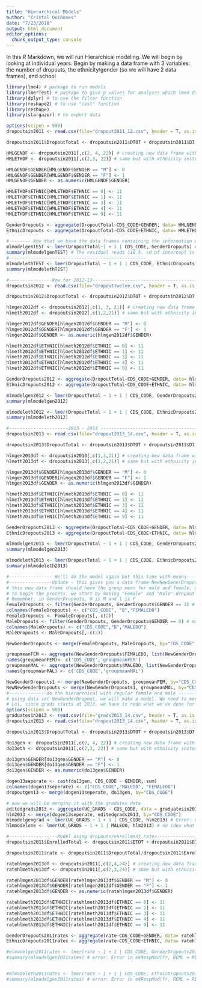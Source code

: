 ```yaml
---
title: "Hierarchical Models"
author: "Cristal Quiñones"
date: "7/23/2018"
output: html_document
editor_options: 
  chunk_output_type: console
---
```

In this R Markdown, we will run Hierarchical modeling. We will begin by looking at individual years. 
Begin by making a data frame with 3 variables: the number of dropouts, the ethnicity/gender (so we will have 2 data frames), and school 

```r
library(lme4) # package to run models 
library(lmerTest) # package to give p values for analyses which lme4 does not automatically do 
library(dplyr) # to use the filter function 
library(reshape2) # to use "cast" function 
library(reshape)
library(stargazer) # to export data 

options(scipen = 999)
dropoutsin2011 <- read.csv(file="dropout2011_12.csv", header = T, as.is = T) # load the data 

dropoutsin2011$DropoutTotal <- dropoutsin2011$DTOT + dropoutsin2011$D7 + dropoutsin2011$D8 # adding a column of dropout totals 

HMLGENDF <- dropoutsin2011[,c(2, 4, 22)] # creating new data frame with "CDS_CODE" which we will use to identify the school, gender, and DropoutTotal 
HMLETHDF <- dropoutsin2011[,c(2,3, 22)] # same but with ethnicity instead of gender

HMLGENDF$GENDER[HMLGENDF$GENDER == "M"] <- 0
HMLGENDF$GENDER[HMLGENDF$GENDER == "F"] <- 1
HMLGENDF$GENDER <- as.numeric(HMLGENDF$GENDER)

HMLETHDF$ETHNIC[HMLETHDF$ETHNIC == 0] <- 11
HMLETHDF$ETHNIC[HMLETHDF$ETHNIC == 1] <- 11
HMLETHDF$ETHNIC[HMLETHDF$ETHNIC == 3] <- 11
HMLETHDF$ETHNIC[HMLETHDF$ETHNIC == 4] <- 11
HMLETHDF$ETHNIC[HMLETHDF$ETHNIC == 9] <- 11

GenderDropouts <- aggregate(DropoutTotal~CDS_CODE+GENDER, data= HMLGENDF, sum)
EthnicDropouts <- aggregate(DropoutTotal~CDS_CODE+ETHNIC, data= HMLETHDF, sum)

#-------- Now that we have the data frames containing the information we need, we will run a hierarchical linear model (also called a multilevel model)------------------------------
mlmodelgenTEST <- lmer(DropoutTotal~1 + 1 | CDS_CODE, GenderDropouts) # is there variability in dropout amongst schools, the intercept is the average dropout across schools, the variance component (standard deviation) tells us how much dropout varies from school to school 
summary(mlmodelgenTEST) # The residual reads 118.5. sd of intercept is 30.21, sd of residual is 10.89 so 
#---------------------------------------------------
mlmodelethTEST <- lmer(DropoutTotal ~ 1 + 1 | CDS_CODE, EthnicDropouts)
summary(mlmodelethTEST) 

#----------------Now for 2012-13----------------------------------------------- 
dropoutsin2012 <- read.csv(file="dropouttwelve.csv", header = T, as.is = T) # load the data 

dropoutsin2012$DropoutTotal <- dropoutsin2012$DTOT + dropoutsin2012$D7 + dropoutsin2012$D8 # adding a column of dropout totals 

hlmgen2012df <- dropoutsin2012[,c(1, 3, 21)] # creating new data frame with "CDS_CODE" which we will use to identify the school, gender, and DropoutTotal 
hlmeth2012df <- dropoutsin2012[,c(1,2,21)] # same but with ethnicity instead of gender

hlmgen2012df$GENDER[hlmgen2012df$GENDER == "M"] <- 0
hlmgen2012df$GENDER[hlmgen2012df$GENDER == "F"] <- 1
hlmgen2012df$GENDER <- as.numeric(hlmgen2012df$GENDER)

hlmeth2012df$ETHNIC[hlmeth2012df$ETHNIC == 0] <- 11
hlmeth2012df$ETHNIC[hlmeth2012df$ETHNIC == 1] <- 11
hlmeth2012df$ETHNIC[hlmeth2012df$ETHNIC == 3] <- 11
hlmeth2012df$ETHNIC[hlmeth2012df$ETHNIC == 4] <- 11
hlmeth2012df$ETHNIC[hlmeth2012df$ETHNIC == 9] <- 11

GenderDropouts2012 <- aggregate(DropoutTotal~CDS_CODE+GENDER, data= hlmgen2012df, sum)
EthnicDropouts2012 <- aggregate(DropoutTotal~CDS_CODE+ETHNIC, data= hlmeth2012df, sum)

mlmodelgen2012 <- lmer(DropoutTotal ~ 1 + 1 | CDS_CODE, GenderDropouts2012)
summary(mlmodelgen2012)

mlmodeleth2012 <- lmer(DropoutTotal ~ 1 + 1 | CDS_CODE, EthnicDropouts2012)
summary(mlmodeleth2012)

#----------------------2013 - 2014 -----------------------------------------------
dropoutsin2013 <- read.csv(file="dropout2013_14.csv", header = T, as.is = T) # load the data 

dropoutsin2013$DropoutTotal <- dropoutsin2013$DTOT + dropoutsin2013$D7 + dropoutsin2013$D8 # adding a column of dropout totals 

hlmgen2013df <- dropoutsin2013[,c(1,3,21)] # creating new data frame with "CDS_CODE" which we will use to identify the school, gender, and DropoutTotal 
hlmeth2013df <- dropoutsin2013[,c(1,2,21)] # same but with ethnicity instead of gender

hlmgen2013df$GENDER[hlmgen2013df$GENDER == "M"] <- 0
hlmgen2013df$GENDER[hlmgen2013df$GENDER == "F"] <- 1
hlmgen2013df$GENDER <- as.numeric(hlmgen2013df$GENDER)

hlmeth2013df$ETHNIC[hlmeth2013df$ETHNIC == 0] <- 11
hlmeth2013df$ETHNIC[hlmeth2013df$ETHNIC == 1] <- 11
hlmeth2013df$ETHNIC[hlmeth2013df$ETHNIC == 3] <- 11
hlmeth2013df$ETHNIC[hlmeth2013df$ETHNIC == 4] <- 11
hlmeth2013df$ETHNIC[hlmeth2013df$ETHNIC == 9] <- 11

GenderDropouts2013 <- aggregate(DropoutTotal~CDS_CODE+GENDER, data= hlmgen2013df, sum)
EthnicDropouts2013 <- aggregate(DropoutTotal~CDS_CODE+ETHNIC, data= hlmeth2013df, sum)

mlmodelgen2013 <- lmer(DropoutTotal ~ 1 + 1 | CDS_CODE, GenderDropouts2013)
summary(mlmodelgen2013)

mlmodeleth2013 <- lmer(DropoutTotal ~ 1 + 1 | CDS_CODE, EthnicDropouts2013)
summary(mlmodeleth2013)

#---------------- We'll do the model again but this time with means------
#----------------Update - this gives you a data frame NewNewGenerDropouts which is exactly the same column but repeated since the example we were going off of took the mean bc they had multiple "female" and "male" columns but we only have one 
# this new data frame should have the group mean for male and female, as well as the graduating outcome so we can see how much the number of gradutating students is dependent on the dropouts by gender 
# To begin the process, we start by making "Female" and "Male" dropout columns 
# Remember, in GenderDropouts, 0 is M and 1 is F 
FemaleDropouts <- filter(GenderDropouts, GenderDropouts$GENDER == 1) # matrix with only female dropouts 
colnames(FemaleDropouts) <- c("CDS_CODE", "B","FEMALEDO")
FemaleDropouts <- FemaleDropouts[,-c(2)]
MaleDropouts <- filter(GenderDropouts, GenderDropouts$GENDER == 0) # matrix with only male dropouts 
colnames(MaleDropouts) <- c("CDS_CODE","B","MALEDO")
MaleDropouts <- MaleDropouts[,-c(2)]

NewGenderDropouts <- merge(FemaleDropouts, MaleDropouts, by="CDS_CODE") # data frame with columns describing the number of female suspensions nad male suspensions for each school 

groupmeanFEM <- aggregate(NewGenderDropouts$FEMALEDO, list(NewGenderDropouts$CDS_CODE), FUN = mean, data=NewGenderDropouts)
names(groupmeanFEM)<- c('CDS_CODE','groupmeanFEM')
groupmeanMAL <- aggregate(NewGenderDropouts$MALEDO, list(NewGenderDropouts$CDS_CODE), FUN = mean, data=NewGenderDropouts)
names(groupmeanMAL) <- c('CDS_CODE','groupmeanMAL')

NewGenderDropouts1 <- merge(NewGenderDropouts, groupmeanFEM, by="CDS_CODE")
NewNewGenderDropouts <- merge(NewGenderDropouts1, groupmeanMAL, by="CDS_CODE")
#--------------do the hierarchical with regular female and male ------------------- 
# using data set NewGenderDropout, we will make a model. We need to merge it with the graduates 
# Lol, since grads starts at 2013, we have to redo what we've done for this year 
options(scipen = 999)
graduatesin2013 <- read.csv(file="grads2013_14.csv", header = T, as.is = T) # load the data 
dropoutsin2013 <- read.csv(file="dropout2013_14.csv", header = T, as.is = T)

dropoutsin2013$DropoutTotal <- dropoutsin2013$DTOT + dropoutsin2013$D7 + dropoutsin2013$D8 # adding a column of dropout totals 

do13gen <- dropoutsin2011[,c(2, 4, 22)] # creating new data frame with "CDS_CODE" which we will use to identify the school, gender, and DropoutTotal 
do13eth <- dropoutsin2011[,c(2,3, 22)] # same but with ethnicity instead of gender

do13gen$GENDER[do13gen$GENDER == "M"] <- 0
do13gen$GENDER[do13gen$GENDER == "F"] <- 1
do13gen$GENDER <- as.numeric(do13gen$GENDER)

dogen13seperate <- cast(do13gen, CDS_CODE ~ GENDER, sum)
colnames(dogen13seperate) <- c("CDS_CODE","MALEDO", "FEMALEDO")
dropoutgen13 <- merge(dogen13seperate, do13gen, by="CDS_CODE")

# now we will be merging it with the gradutes data 
editedgrads2013 <- aggregate(UC_GRADS ~ CDS_CODE, data = graduatesin2013, sum)
hlm2013 <- merge(dogen13seperate, editedgrads2013, by="CDS_CODE")
mlmodelgengrad <- lmer(UC_GRADS ~ 1 + 1 | CDS_CODE, hlm2013) # Error: number of levels of each grouping factor must be < number of observations
hlmmodelone <- lmer(UC_GRADS ~ 1 + 1 | MALEDO, hlm2013) # no idea what this is 

#------------------Model using dropouts/enrollment rates-------------------------------
dropoutsin2011$EnrolledTotal <- dropoutsin2011$ETOT + dropoutsin2011$D7 + dropoutsin2011$D8 # adding a total enrollment value to table 

dropoutsin2011$rate <- dropoutsin2011$DropoutTotal/dropoutsin2011$EnrolledTotal

ratehlmgen2013df <- dropoutsin2011[,c(2,4,24)] # creating new data frame with "CDS_CODE" which we will use to identify the school, gender, and rate which is dropoutstotal/enrolledtotal 
ratehlmeth2013df <- dropoutsin2011[,c(2,3,24)] # same but with ethnicity instead of gender

ratehlmgen2013df$GENDER[ratehlmgen2013df$GENDER == "M"] <- 0
ratehlmgen2013df$GENDER[ratehlmgen2013df$GENDER == "F"] <- 1
ratehlmgen2013df$GENDER <- as.numeric(ratehlmgen2013df$GENDER)

ratehlmeth2013df$ETHNIC[ratehlmeth2013df$ETHNIC == 0] <- 11
ratehlmeth2013df$ETHNIC[ratehlmeth2013df$ETHNIC == 1] <- 11
ratehlmeth2013df$ETHNIC[ratehlmeth2013df$ETHNIC == 3] <- 11
ratehlmeth2013df$ETHNIC[ratehlmeth2013df$ETHNIC == 4] <- 11
ratehlmeth2013df$ETHNIC[ratehlmeth2013df$ETHNIC == 9] <- 11

GenderDropouts2011rates <- aggregate(rate~CDS_CODE+GENDER, data= ratehlmgen2013df, sum)
EthnicDropouts2011rates <- aggregate(rate~CDS_CODE+ETHNIC, data= ratehlmeth2013df, sum)

#mlmodelgen2011rates <- lmer(rate ~ 1 + 1 | CDS_CODE, GenderDropouts2011rates)
#summary(mlmodelgen2011rates) # error: Error in mkRespMod(fr, REML = REMLpass) : NA/NaN/Inf in 'y'


#mlmodeleth2011rates <- lmer(rate ~ 1 + 1 | CDS_CODE, EthnicDropouts2011rates)
#summary(mlmodelgen2011rates) # error: Error in mkRespMod(fr, REML = REMLpass) : NA/NaN/Inf in 'y'


```